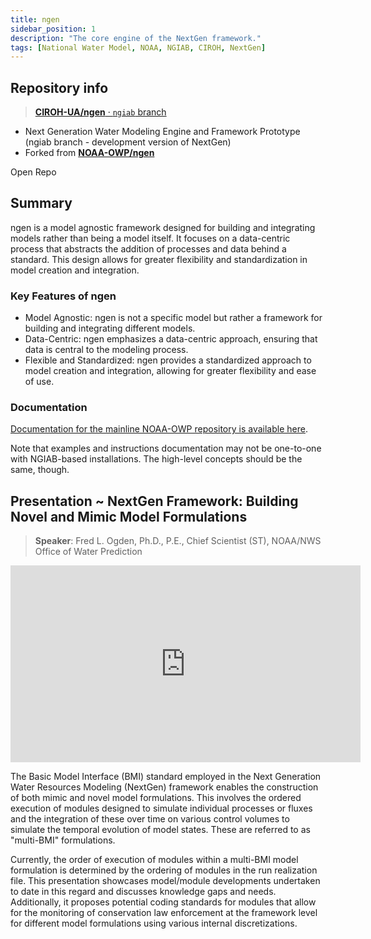 ```yaml
---
title: ngen
sidebar_position: 1
description: "The core engine of the NextGen framework."
tags: [National Water Model, NOAA, NGIAB, CIROH, NextGen]
---
```




## Repository info

> [**CIROH-UA/ngen** · `ngiab` branch](https://github.com/CIROH-UA/ngen/)

- Next Generation Water Modeling Engine and Framework Prototype (ngiab branch - development version of NextGen)
- Forked from [**NOAA-OWP/ngen**](https://github.com/NOAH-OWP/ngen/)

<Link className="button button--primary" to="https://github.com/CIROH-UA/ngen/">Open Repo</Link>

## Summary

ngen is a model agnostic framework designed for building and integrating models rather than being a model itself. It focuses on a data-centric process that abstracts the addition of processes and data behind a standard. This design allows for greater flexibility and standardization in model creation and integration.

### Key Features of ngen
- Model Agnostic: ngen is not a specific model but rather a framework for building and integrating different models.
- Data-Centric: ngen emphasizes a data-centric approach, ensuring that data is central to the modeling process.
- Flexible and Standardized: ngen provides a standardized approach to model creation and integration, allowing for greater flexibility and ease of use.

### Documentation
[Documentation for the mainline NOAA-OWP repository is available here](https://noaa-owp.github.io/ngen/).

Note that examples and instructions documentation may not be one-to-one with NGIAB-based installations.
The high-level concepts should be the same, though.

## Presentation ~ NextGen Framework: Building Novel and Mimic Model Formulations

> **Speaker**:  Fred L. Ogden, Ph.D., P.E., Chief Scientist (ST), NOAA/NWS Office of Water Prediction

<iframe width="560" height="315" src="https://www.youtube.com/embed/1Wy6y37kjfY" title="YouTube Video Player" frameborder="0" allowfullscreen></iframe>

The Basic Model Interface (BMI) standard employed in the Next Generation Water Resources Modeling (NextGen) framework enables the construction of both mimic and novel model formulations. This involves the ordered execution of modules designed to simulate individual processes or fluxes and the integration of these over time on various control volumes to simulate the temporal evolution of model states. These are referred to as "multi-BMI" formulations.

Currently, the order of execution of modules within a multi-BMI model formulation is determined by the ordering of modules in the run realization file. This presentation showcases model/module developments undertaken to date in this regard and discusses knowledge gaps and needs. Additionally, it proposes potential coding standards for modules that allow for the monitoring of conservation law enforcement at the framework level for different model formulations using various internal discretizations.

